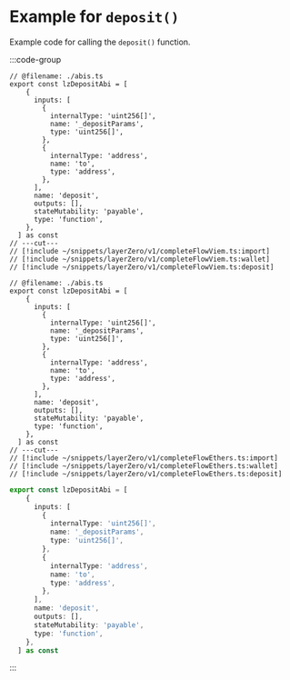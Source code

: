 # Example for `deposit()`

Example code for calling the `deposit()` function.

:::code-group

```tsx twoslash [viem]
// @filename: ./abis.ts
export const lzDepositAbi = [
    {
      inputs: [
        {
          internalType: 'uint256[]',
          name: '_depositParams',
          type: 'uint256[]',
        },
        {
          internalType: 'address',
          name: 'to',
          type: 'address',
        },
      ],
      name: 'deposit',
      outputs: [],
      stateMutability: 'payable',
      type: 'function',
    },
  ] as const
// ---cut---
// [!include ~/snippets/layerZero/v1/completeFlowViem.ts:import]
// [!include ~/snippets/layerZero/v1/completeFlowViem.ts:wallet]
// [!include ~/snippets/layerZero/v1/completeFlowViem.ts:deposit]
```

```tsx twoslash [ethers]
// @filename: ./abis.ts
export const lzDepositAbi = [
    {
      inputs: [
        {
          internalType: 'uint256[]',
          name: '_depositParams',
          type: 'uint256[]',
        },
        {
          internalType: 'address',
          name: 'to',
          type: 'address',
        },
      ],
      name: 'deposit',
      outputs: [],
      stateMutability: 'payable',
      type: 'function',
    },
  ] as const
// ---cut---
// [!include ~/snippets/layerZero/v1/completeFlowEthers.ts:import]
// [!include ~/snippets/layerZero/v1/completeFlowEthers.ts:wallet]
// [!include ~/snippets/layerZero/v1/completeFlowEthers.ts:deposit]
```

```ts twoslash [abis.ts]
export const lzDepositAbi = [
    {
      inputs: [
        {
          internalType: 'uint256[]',
          name: '_depositParams',
          type: 'uint256[]',
        },
        {
          internalType: 'address',
          name: 'to',
          type: 'address',
        },
      ],
      name: 'deposit',
      outputs: [],
      stateMutability: 'payable',
      type: 'function',
    },
  ] as const
```
:::